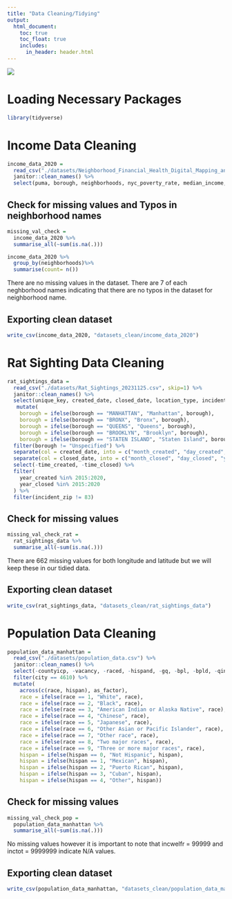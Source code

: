 ```yaml
---
title: "Data Cleaning/Tidying"
output: 
  html_document:
    toc: true
    toc_float: true
    includes:
      in_header: header.html
---
```


![](https://static.therealdeal.com/wp-content/uploads/2019/02/600-Credit-Wikimedia-Commons-1.jpg)


# Loading Necessary Packages 
```r
library(tidyverse)
```

# Income Data Cleaning

```r
income_data_2020 = 
  read_csv("./datasets/Neighborhood_Financial_Health_Digital_Mapping_and_Data_Tool_20231125.csv") %>% 
  janitor::clean_names() %>% 
  select(puma, borough, neighborhoods, nyc_poverty_rate, median_income, perc_white, perc_black, perc_asian, perc_other, perc_hispanic)
```

## Check for missing values and Typos in neighborhood names

```r
missing_val_check = 
  income_data_2020 %>% 
  summarise_all(~sum(is.na(.)))

income_data_2020 %>% 
  group_by(neighborhoods)%>% 
  summarise(count= n())
```

There are no missing values in the dataset. There are 7 of each neghborhood names indicating that there are no typos in the dataset for neighborhood name. 

## Exporting clean dataset

```r
write_csv(income_data_2020, "datasets_clean/income_data_2020")
```

# Rat Sighting Data Cleaning 

```r
rat_sightings_data = 
  read_csv("./datasets/Rat_Sightings_20231125.csv", skip=1) %>% 
  janitor::clean_names() %>% 
  select(unique_key, created_date, closed_date, location_type, incident_zip, borough, latitude, longitude) %>% 
   mutate(
    borough = ifelse(borough == "MANHATTAN", "Manhattan", borough),
    borough = ifelse(borough == "BRONX", "Bronx", borough),
    borough = ifelse(borough == "QUEENS", "Queens", borough),
    borough = ifelse(borough == "BROOKLYN", "Brooklyn", borough),
    borough = ifelse(borough == "STATEN ISLAND", "Staten Island", borough)) %>% 
  filter(borough != "Unspecified") %>% 
  separate(col = created_date, into = c("month_created", "day_created", "year_created", "time_created")) %>% 
  separate(col = closed_date, into = c("month_closed", "day_closed", "year_closed", "time_closed")) %>% 
  select(-time_created, -time_closed) %>% 
  filter(
    year_created %in% 2015:2020,
    year_closed %in% 2015:2020
  ) %>% 
  filter(incident_zip != 83)
```

## Check for missing values

```r
missing_val_check_rat = 
  rat_sightings_data %>% 
  summarise_all(~sum(is.na(.)))
```

There are 662 missing values for both longitude and latitude but we will keep these in our tidied data.


## Exporting clean dataset

```r
write_csv(rat_sightings_data, "datasets_clean/rat_sightings_data")
```

# Population Data Cleaning

```r
population_data_manhattan = 
  read_csv("./datasets/population_data.csv") %>% 
  janitor::clean_names() %>% 
  select(-countyicp, -vacancy, -raced, -hispand, -gq, -bpl, -bpld, -qincbus, -qincinvs, -qincothe, -qincreti, -qincss, -qinctot, -qftotinc, -qincwage, -qincwelf) %>% 
  filter(city == 4610) %>% 
  mutate(
    across(c(race, hispan), as_factor),
    race = ifelse(race == 1, "White", race),
    race = ifelse(race == 2, "Black", race),
    race = ifelse(race == 3, "American Indian or Alaska Native", race),
    race = ifelse(race == 4, "Chinese", race),
    race = ifelse(race == 5, "Japanese", race),
    race = ifelse(race == 6, "Other Asian or Pacific Islander", race),
    race = ifelse(race == 7, "Other race", race),
    race = ifelse(race == 8, "Two major races", race),
    race = ifelse(race == 9, "Three or more major races", race),
    hispan = ifelse(hispan == 0, "Not Hispanic", hispan),
    hispan = ifelse(hispan == 1, "Mexican", hispan),
    hispan = ifelse(hispan == 2, "Puerto Rican", hispan),
    hispan = ifelse(hispan == 3, "Cuban", hispan),
    hispan = ifelse(hispan == 4, "Other", hispan))
```

## Check for missing values

```r
missing_val_check_pop = 
  population_data_manhattan %>% 
  summarise_all(~sum(is.na(.)))
```

No missing values however it is important to note that incwelfr = 99999 and inctot = 9999999 indicate N/A values. 

## Exporting clean dataset

```r
write_csv(population_data_manhattan, "datasets_clean/population_data_manhattan")
```